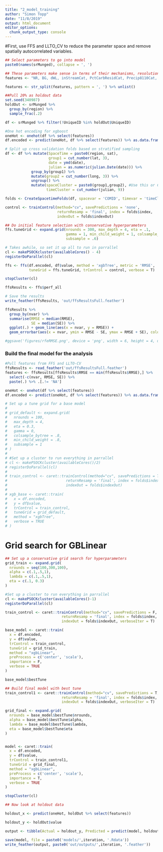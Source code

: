 ```yaml
---
title: "2_model_training"
author: "Simon Topp"
date: "11/8/2019"
output: html_document
editor_options: 
  chunk_output_type: console
---
```


#First, use FFS and LLTO_CV to reduce the parameter space and remove spatially autocorrelated variables.

```r
## Select parameters to go into model
paste0(names(srMunged), collapse = ', ')

## These parameters make sense in terms of their mechanisms, resolution (with some assumptions), and reliability
features <- "NR, BG, dWL, inStreamCat, PctCarbResidCat, Precip8110Cat, Tmean8110Cat, RunoffCat, ClayCat, SandCat, OmCat, PermCat, RckdepCat, WtDepCat, BFICat, ElevCat, AOD, BFICat, KffactCat, CatAreaSqKm, PctAg2006Slp10Cat, ElevCat, NPDESDensCat, HydrlCondCat, PctImp2006Cat, pctUrban2006, pctForest2006, PctCrop2006Cat, pctWetland2006, WetIndexCat, areasqkm, meandused"

features <- str_split(features, pattern = ', ') %>% unlist()

##Pull 20% as holdout data
set.seed(340987)
holdOut <- srMunged %>%
  group_by(region) %>%
  sample_frac(.2)

df <- srMunged %>% filter(!UniqueID %in% holdOut$UniqueID)

#One hot encoding for xgboost
oneHot <- onehot(df %>% select(features))
df.encoded <- predict(oneHot, df %>% select(features)) %>% as.data.frame(.) 

# Split up cross validation folds based on stratified sampling
df <- df %>% mutate(SpaceTime = paste0(region, sat),
                    group1 = cut_number(lat, 3),
                    date = ymd(date),
                    julian = as.numeric(julian.Date(date))) %>%
            group_by(group1) %>%
            mutate(group2 = cut_number(long, 3)) %>%
            ungroup() %>%
            mutate(spaceCluster = paste0(group1,group2), #Use this or COMID
                   timeCluster = cut_number(julian, 9))

folds <- CreateSpacetimeFolds(df, spacevar = 'COMID', timevar = 'timeCluster', k= 10, seed = 34985)

control <- trainControl(method="cv", savePredictions = 'none', 
                        returnResamp = 'final', index = folds$index, 
                        indexOut = folds$indexOut)

## Do initial feature selection with conservative hyperparameters
ffs.tuneGrid <- expand.grid(nrounds = 300, max_depth = 4, eta = .1, 
                            gamma = 1, min_child_weight = 1, colsample_bytree = .6,
                            subsample = .6)

# Takes awhile, so set it up all to run in parrallel
cl <- makePSOCKcluster(availableCores() - 4)
registerDoParallel(cl)

ffs <- ffs(df.encoded, df$value, method = 'xgbTree', metric = 'RMSE', 
           tuneGrid = ffs.tuneGrid, trControl = control, verbose = T)

stopCluster(cl)

ffsResults <- ffs$perf_all

# Save the results
write_feather(ffsResults, 'out/ffsResultsFull.feather')

ffsResults %>%
  group_by(nvar) %>%
  summarise(RMSE = median(RMSE),
            SE = median(SE)) %>%
  ggplot(.) + geom_line(aes(x = nvar, y = RMSE)) +
  geom_errorbar(aes(x = nvar, ymin = RMSE - SE, ymax = RMSE + SE), color = 'red')

#ggsave('figures/rfeRMSE.png', device = 'png', width = 6, height = 4, units = 'in')
```

### Build the final model for the analysis

```r
#Pull features from FFS and LLTO-CV
ffsResults <- read_feather('out/ffsResultsFull.feather')
features <- ffsResults[ffsResults$RMSE == min(ffsResults$RMSE),] %>%
  select(-c(nvar, RMSE, SE)) %>%
  paste(.) %>% .[.!= 'NA']

oneHot <- onehot(df %>% select(features))
df.encoded <- predict(oneHot, df %>% select(features)) %>% as.data.frame(.) 

# Set up a tune grid for a base model
# 
# grid_default <- expand.grid(
#   nrounds = 100,
#   max_depth = 4,
#   eta = 0.3,
#   gamma = 0,
#   colsample_bytree = .8,
#   min_child_weight = .8,
#   subsample = 1
# )
# 
# #Set up a cluster to run everything in parrallel
# cl <- makePSOCKcluster(availableCores()/2)
# registerDoParallel(cl)
# 
# train_control <- caret::trainControl(method="cv", savePredictions = T, 
#                           returnResamp = 'final', index = folds$index, 
#                           indexOut = folds$indexOut)
# 
# xgb_base <- caret::train(
#   x = df.encoded,
#   y = df$value,
#   trControl = train_control,
#   tuneGrid = grid_default,
#   method = "xgbTree",
#   verbose = TRUE
# )
```

# Grid search for GBLinear

```r

## Set up a conservative grid search for hyperparameters
grid_train <- expand.grid(
  nrounds = seq(100,300,100),
  alpha = c(.1,.5,1),
  lambda = c(.1,.5,1),
  eta = c(.1, 0.3)
)

#Set up a cluster to run everything in parrallel
cl <- makePSOCKcluster(availableCores()-1)
registerDoParallel(cl)

train_control <- caret::trainControl(method="cv", savePredictions = F, 
                          returnResamp = 'final', index = folds$index, 
                          indexOut = folds$indexOut, verboseIter = T)

base_model <- caret::train(
  x = df.encoded,
  y = df$value,
  trControl = train_control,
  tuneGrid = grid_train,
  method = "xgbLinear",
  preProcess = c('center', 'scale'),
  importance = F,
  verbose = TRUE
)

base_model$bestTune

## Build final model with best tune
train_control1 <- caret::trainControl(method="cv", savePredictions = T, 
                          returnResamp = 'final', index = folds$index, 
                          indexOut = folds$indexOut, verboseIter = T)

grid_final <- expand.grid(
  nrounds = base_model$bestTune$nrounds,
  alpha = base_model$bestTune$alpha,
  lambda = base_model$bestTune$lambda,
  eta = base_model$bestTune$eta
)


model <- caret::train(
  x = df.encoded,
  y = df$value,
  trControl = train_control1,
  tuneGrid = grid_final,
  method = "xgbLinear",
  preProcess = c('center', 'scale'),
  importance = T,
  verbose = TRUE
)

stopCluster(cl)

## Now look at holdout data

holdout_x <- predict(oneHot, holdOut %>% select(features))

holdout_y <- holdOut$value

output <- tibble(Actual = holdout_y, Predicted = predict(model, holdout_x), log = 'none', UniqueID = holdOut$UniqueID)

save(model, file = paste0('models/',iteration, '.Rdata'))
write_feather(output, paste0('out/outputs/',iteration, '.feather'))
```
